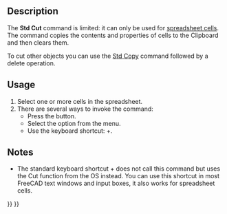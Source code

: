 <languages/>

{{Docnav
|[[Std_Redo|Redo]]
|[[Std_Copy|Copy]]
|[[Std_Edit_Menu|Std Edit Menu]]
|IconL=Std_Redo.svg
|IconR=Std_Copy.svg
|IconC=Freecad.svg
}}

{{GuiCommand
|Name=Std Cut
|MenuLocation=Edit → Cut
|Workbenches=All
|Shortcut={{KEY|Ctrl}}+{{KEY|X}}
|SeeAlso=[[Std_Copy|Std Copy]], [[Std_Paste|Std Paste]], [[Std_DuplicateSelection|Std DuplicateSelection]]
}}

==Description==

The '''Std Cut''' command is limited: it can only be used for [[Spreadsheet_Workbench|spreadsheet cells]]. The command copies the contents and properties of cells to the Clipboard and then clears them.

To cut other objects you can use the [[Std_Copy|Std Copy]] command followed by a delete operation.

==Usage==

# Select one or more cells in the spreadsheet.
# There are several ways to invoke the command:
#* Press the {{Button|[[Image:Std_Cut.svg|16px]] [[Std_Cut|Cut]]}} button.
#* Select the {{MenuCommand|Edit → [[Image:Std_Cut.svg|16px]] Cut}} option from the menu.
#* Use the keyboard shortcut: {{KEY|Ctrl}}+{{KEY|X}}.

==Notes==

* The standard keyboard shortcut {{KEY|Ctrl}}+{{KEY|X}} does not call this command but uses the Cut function from the OS instead. You can use this shortcut in most FreeCAD text windows and input boxes, it also works for spreadsheet cells.


{{Docnav
|[[Std_Redo|Redo]]
|[[Std_Copy|Copy]]
|[[Std_Edit_Menu|Std Edit Menu]]
|IconL=Std_Redo.svg
|IconR=Std_Copy.svg
|IconC=Freecad.svg
}}

{{Std_Base_navi{{#translation:}}}}
{{Userdocnavi{{#translation:}}}}